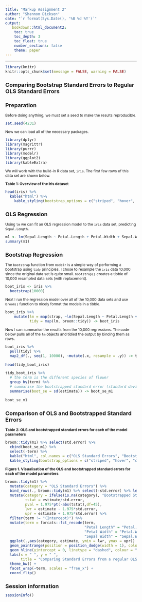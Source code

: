 ```yaml
---
title: "Markup Assignment 2"
author: "Shannon Dickson"
date: "`r format(Sys.Date(), '%B %d %Y')`"
output: 
   bookdown::html_document2:
    toc: true
    toc_depth: 3
    toc_float: true
    number_sections: false
    theme: paper
---
```


<style type="text/css">
  
body{ /* Normal  */
  font-size: 12px;
  }
td {  /* Table  */
  font-size: 12px;
}
h1.title {
  font-size: 18px;
  color: DarkBlue;
}
h1 { /* Header 1 */
  font-size: 18px;
}
h2 { /* Header 2 */
  font-size: 18px;
}
h3 { /* Header 3 */
  font-size: 18px;
}
code.r{ /* Code block */
  font-size: 12px;
}
pre { /* Code block - determines code spacing between lines */
  font-size: 14px;
}
</style>

---

```r
library(knitr)
knitr::opts_chunk$set(message = FALSE, warning = FALSE)
```

# Comparing Bootstrap Standard Errors to Regular OLS Standard Errors

## Preparation

Before doing anything, we must set a seed to make the results reproducible. 

```r
set.seed(4231)
```

Now we can load all of the necessary packages. 

```r
library(dplyr)    
library(magrittr) 
library(purrr)
library(modelr)
library(ggplot2)
library(kableExtra)
```

We will work with the build-in R data set, `iris`. The first few rows of this data set are shown below. 

**Table 1: Overview of the iris dataset**

```r
head(iris) %>% 
  kable("html") %>% 
    kable_styling(bootstrap_options = c("striped", "hover", "condensed"), full_width = F)
```


## OLS Regression

Using `lm` we can fit an OLS regression model to the `iris` data set, predicting `Sepal.Length`. 

```r
m1 <- lm(Sepal.Length ~ Petal.Length + Petal.Width + Sepal.Width, data = iris)
summary(m1)
```

## Bootstrap Regression

The `bootstrap` function from `modelr` is a simple way of performing a bootstrap using `tidy` principles. I chose to resample the `iris` data 10,000 since the original data set is quite small. `bootstrap()` creates a tibble of 10,000 resampled data sets (with replacement).

```r
boot_iris <- iris %>% 
  bootstrap(10000)
```

Next I run the regression model over all of the 10,000 data sets and use `broom()` function to nicely format the models in a tibble.

```r
boot_iris %>% 
    mutate(lm = map(strap, ~lm(Sepal.Length ~ Petal.Length + Petal.Width + Sepal.Width, data = .)),
           tidy = map(lm, broom::tidy)) -> boot_iris
```
Now I can summarise the results from the 10,000 regressions. The code below pulls all of the `lm` objects and tidied the output by binding them as rows. 

```r
boot_iris %>%
  pull(tidy) %>%
  map2_df(., seq(1, 10000), ~mutate(.x, resample = .y)) -> tidy_boot_iris

head(tidy_boot_iris)
```

```r
tidy_boot_iris %>%
  # the term is the different species of flower
  group_by(term) %>%
  # summarise the bootstrapped standard error (standard deviation of the coefficients of the model parameters)
  summarise(boot_se = sd(estimate)) -> boot_se_m1

boot_se_m1
```

## Comparison of OLS and Bootstrapped Standard Errors

**Table 2: OLS and bootstrapped standard errors for each of the model parameters**

```r
broom::tidy(m1) %>% select(std.error) %>% 
  cbind(boot_se_m1) %>% 
  select(-term) %>% 
  kable("html", col.names = c("OLS Standard Errors", "Bootstrapped Standard Errors")) %>%
  kable_styling(bootstrap_options = c("striped", "hover", "condensed"), full_width = F)
```

**Figure 1. Visualisation of the OLS and bootstrapped standard errors for each of the model parameters**

```r
broom::tidy(m1) %>%
  mutate(category = "OLS Standard Errors") %>%
  bind_rows(., broom::tidy(m1) %>% select(-std.error) %>% left_join(., boot_se_m1 %>% rename(std.error = boot_se))) %>%
  mutate(category = ifelse(is.na(category), "Bootstrapped Standard Errors", category),
         tstat = estimate/std.error,
         pval = 1.975*pt(-abs(tstat),df=45), 
         lwr = estimate - 1.975*std.error,
         upr = estimate + 1.975*std.error) %>%
  filter(term != "(Intercept)") %>% 
  mutate(term = forcats::fct_recode(term,
                                    "Petal Length" = "Petal.Length",
                                    "Petal Width" = "Petal.Width",
                                    "Sepal Width" = "Sepal.Width")) %>%
  ggplot(.,aes(category, estimate, ymin = lwr, ymax = upr)) + 
  geom_pointrange(position = position_dodge(width = 1), colour = "darkseagreen4") +
  geom_hline(yintercept = 0, linetype = "dashed", colour = "darkorange") +
  labs(x = " ", y = " ",
       title = "Comparing Standard Errors from a regular OLS Regression with Bootsrapepd Standard Errors") +
  theme_bw() +
  facet_wrap(~term, scales = "free_x") +
  coord_flip() 
```

# Session information

```r
sessionInfo()
```

